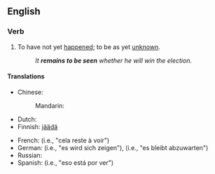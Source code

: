 ==English==

===Verb===
{{head|en|verb}}

# {{lb|en|idiomatic}} To have not yet [[happen]]ed; to be as yet [[unknown]].
#: ''It '''remains to be seen''' whether he will win the election.''

====Translations====
{{trans-top|to be as yet unknown}}
* Chinese: 
*: Mandarin: {{t-needed|cmn}}
* Dutch: {{t|nl|valt nog af te wachten}}
* Finnish: [[jäädä#Finnish|jäädä]] {{t|fi|nähtävä|alt=nähtäväksi}}
{{trans-mid}}
* French: {{t|fr|rester à voir}} (i.e., "cela reste à voir")
* German: {{t+|de|zeigen}} {{qualifier|reflexive}} (i.e., "es wird sich zeigen"), {{t|de|abzuwarten bleiben}} (i.e., "es bleibt abzuwarten")
* Russian: {{t-needed|ru}}
* Spanish: {{t|es|estar por ver}} (i.e., "eso está por ver")
{{trans-bottom}}